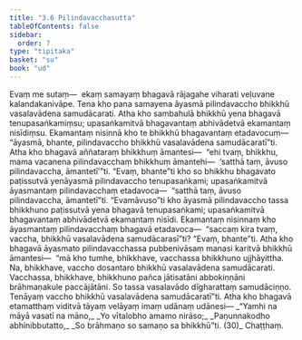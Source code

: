 ```yaml
---
title: "3.6 Pilindavacchasutta"
tableOfContents: false
sidebar:
  order: 7
type: "tipitaka"
basket: "su"
book: "ud"
---
```



<DynamicBreadcrumb />

<Division number="26" book="ud">

<Paragraph number="203" book="ud">
Evaṃ me sutaṃ—  ekaṃ samayaṃ bhagavā rājagahe viharati veḷuvane kalandakanivāpe. Tena kho pana samayena āyasmā pilindavaccho bhikkhū vasalavādena samudācarati. Atha kho sambahulā bhikkhū yena bhagavā tenupasaṅkamiṃsu; upasaṅkamitvā bhagavantaṃ abhivādetvā ekamantaṃ nisīdiṃsu. Ekamantaṃ nisinnā kho te bhikkhū bhagavantaṃ etadavocuṃ—  “āyasmā, bhante, pilindavaccho bhikkhū vasalavādena samudācaratī”ti.
</Paragraph>

<Paragraph number="204" book="ud">
Atha kho bhagavā aññataraṃ bhikkhuṃ āmantesi—  “ehi tvaṃ, bhikkhu, mama vacanena pilindavacchaṃ bhikkhuṃ āmantehi—  ‘satthā taṃ, āvuso pilindavaccha, āmantetī’”ti. “Evaṃ, bhante”ti kho so bhikkhu bhagavato paṭissutvā yenāyasmā pilindavaccho tenupasaṅkami; upasaṅkamitvā āyasmantaṃ pilindavacchaṃ etadavoca—  “satthā taṃ, āvuso pilindavaccha, āmantetī”ti.
</Paragraph>

<Paragraph number="205" book="ud">
“Evamāvuso”ti kho āyasmā pilindavaccho tassa bhikkhuno paṭissutvā yena bhagavā tenupasaṅkami; upasaṅkamitvā bhagavantaṃ abhivādetvā ekamantaṃ nisīdi. Ekamantaṃ nisinnaṃ kho āyasmantaṃ pilindavacchaṃ bhagavā etadavoca—  “saccaṃ kira tvaṃ, vaccha, bhikkhū vasalavādena samudācarasī”ti? “Evaṃ, bhante”ti.
</Paragraph>

<Paragraph number="206" book="ud">
Atha kho bhagavā āyasmato pilindavacchassa pubbenivāsaṃ manasi karitvā bhikkhū āmantesi—  “mā kho tumhe, bhikkhave, vacchassa bhikkhuno ujjhāyittha. Na, bhikkhave, vaccho dosantaro bhikkhū vasalavādena samudācarati. Vacchassa, bhikkhave, bhikkhuno pañca jātisatāni abbokiṇṇāni brāhmaṇakule paccājātāni. So tassa vasalavādo dīgharattaṃ samudāciṇṇo. Tenāyaṃ vaccho bhikkhū vasalavādena samudācaratī”ti.
</Paragraph>

<Paragraph number="207" book="ud">
Atha kho bhagavā etamatthaṃ viditvā tāyaṃ velāyaṃ imaṃ udānaṃ udānesi—
</Paragraph>

<Paragraph number="208" type="verses" book="ud">
_“Yamhi na māyā vasatī na māno,_  
_Yo vītalobho amamo nirāso;_  
_Paṇunnakodho abhinibbutatto,_  
_So brāhmaṇo so samaṇo sa bhikkhū”ti. (30)_  


</Paragraph>
</Division>

<Paragraph number="209" type="center" book="ud">
Chaṭṭhaṃ.
</Paragraph>